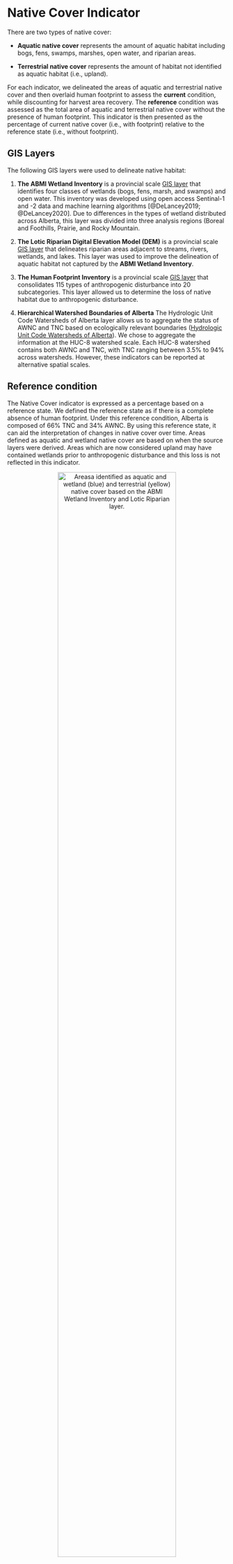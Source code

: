 # Native Cover Indicator

There are two types of native cover:

- **Aquatic native cover** represents the amount of aquatic habitat including bogs, fens, swamps, marshes, open water, and riparian areas.

- **Terrestrial native cover** represents the amount of habitat not identified as aquatic habitat (i.e., upland).

For each indicator, we delineated the areas of aquatic and terrestrial native cover and then overlaid human footprint to assess the **current** condition, while discounting for harvest area recovery. The **reference** condition was assessed as the total area of aquatic and terrestrial native cover without the presence of human footprint. This indicator is then presented as the percentage of current native cover (i.e., with footprint) relative to the reference state (i.e., without footprint).
  
## GIS Layers

The following GIS layers were used to delineate native habitat:

1) **The ABMI Wetland Inventory** is a provincial scale [GIS layer](https://www.abmi.ca/home/data-analytics/da-top/da-product-overview/Advanced-Landcover-Prediction-and-Habitat-Assessment--ALPHA--Products/ABMI-Wetland-Inventory.html) that identifies four classes of wetlands (bogs, fens, marsh, and swamps) and open water. This inventory was developed using open access Sentinal-1 and -2 data and machine learning algorithms [@DeLancey2019; @DeLancey2020]. Due to differences in the types of wetland distributed across Alberta, this layer was divided into three analysis regions (Boreal and Foothills, Prairie, and Rocky Mountain. 

2) **The Lotic Riparian Digital Elevation Model (DEM)** is a provincial scale [GIS layer](https://open.alberta.ca/opendata/gda-14e2b4a7-aca7-4ba9-b9ed-fbe8b0ffe5b9) that delineates riparian areas adjacent to streams, rivers, wetlands, and lakes. This layer was used to improve the delineation of aquatic habitat not captured by the **ABMI Wetland Inventory**.

3) **The Human Footprint Inventory** is a provincial scale [GIS layer](https://www.abmi.ca/home/data-analytics/da-top/da-product-overview/Human-Footprint-Products/HF-inventory.html) that consolidates 115 types of anthropogenic disturbance into 20 subcategories. This layer allowed us to determine the loss of native habitat due to anthropogenic disturbance.

4) **Hierarchical Watershed Boundaries of Alberta** The Hydrologic Unit Code Watersheds of Alberta layer allows us to aggregate the status of AWNC and TNC based on ecologically relevant boundaries ([Hydrologic Unit Code Watersheds of Alberta](https://open.alberta.ca/opendata/gda-7857b6fb-96c5-4bc5-ac3a-9017778fd183)). We chose to aggregate the information at the HUC-8 watershed scale. Each HUC-8 watershed contains both AWNC and TNC, with TNC ranging between 3.5% to 94% across watersheds. However, these indicators can be reported at alternative spatial scales.

## Reference condition
The Native Cover indicator is expressed as a percentage based on a reference state. We defined the reference state
as if there is a complete absence of human footprint. Under this reference condition, Alberta is composed
of 66% TNC and 34% AWNC. By using this reference state, it can aid the interpretation of changes in native cover
over time. Areas defined as aquatic and wetland native cover are based on when the source layers were derived.
Areas which are now considered upland may have contained wetlands prior to anthropogenic disturbance and this
loss is not reflected in this indicator.

<center>
![Areasa identified as aquatic and wetland (blue) and terrestrial (yellow) native cover based on the ABMI Wetland Inventory and Lotic Riparian layer.](NativeCover_files/figure-html/images/aquatic-riparian-upland-boundary.png){width=80%}

</center>

## Indicator Conditions

### Aquatic Native Cover

For each HUC-8 watershed, we calculated the area of aquatic native cover (**ABMI Wetland Inventory** and **Lotic Riparian DEM**) under both reference condition (no human footprint) and current condition (erase native habitat under human footprint) across five time periods (2010, 2018, 2019, 2020, 2021). 

<center>
$Aquatic Native Cover  = \frac{Current Aquatic Cover}{Reference Aquatic Cover} * 100\%$

</center>

### Terrestrial Native Cover

Terrestrial native cover is calculated from the inverse of the **ABMI wetland Inventory** and **Lotic Riparian DEM** (i.e., any habitat not identified as a wetland is therefore an upland habitat). For each HUC-8 watershed, we calculated the area of terrestiral native cover under both reference condition (no human footprint) and current condition (erase native habitat under human footprint) across five time periods (2010, 2018, 2019, 2020, 2021). 

<center>
$Terrestrial Native Cover  = \frac{Current Terrestrial Cover}{Reference Terrestrial Cover} * 100\%$

</center>

## Recovery of forest harvest areas
Applying recovery to harvest areas when calculating current conditions gives a more realistic representation of how
harvest areas interact with the surrounding ecosystem. It is well known in the scientific literature that forest
harvesting, particularly clearcut harvesting, differs from wildfire in their impacts on biodiversity (McRae et al., 2001). Although harvest areas provide habitat for some species, they are not equivalent to post-fire forest stands of the same age. However, forest harvest areas do recover over time, and recovery curves recommended by Huggard and
Kremsater (2015) for deciduous and coniferous forest types were applied when calculating the conditions of the
AWNC and TNC indicators. These recovery curves were simplified to a single recovery curve to allow the AWNC and TNC indicators to be calculated using only publicly available GIS layers.

<center>
![Forest recovery curves as described by Kremsater et al., 2015](NativeCover_files/figure-html/images/forest-recovery-curves.png){width=80%}

</center>




